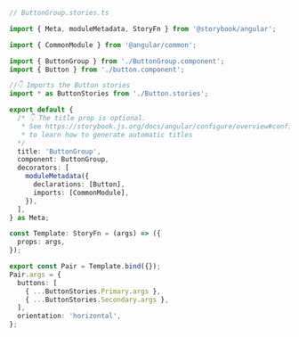 ```ts
// ButtonGroup.stories.ts

import { Meta, moduleMetadata, StoryFn } from '@storybook/angular';

import { CommonModule } from '@angular/common';

import { ButtonGroup } from './ButtonGroup.component';
import { Button } from './button.component';

//👇 Imports the Button stories
import * as ButtonStories from './Button.stories';

export default {
  /* 👇 The title prop is optional.
   * See https://storybook.js.org/docs/angular/configure/overview#configure-story-loading
   * to learn how to generate automatic titles
  */
  title: 'ButtonGroup',
  component: ButtonGroup,
  decorators: [
    moduleMetadata({
      declarations: [Button],
      imports: [CommonModule],
    }),
  ],
} as Meta;

const Template: StoryFn = (args) => ({
  props: args,
});

export const Pair = Template.bind({});
Pair.args = {
  buttons: [
    { ...ButtonStories.Primary.args },
    { ...ButtonStories.Secondary.args },
  ],
  orientation: 'horizontal',
};
```